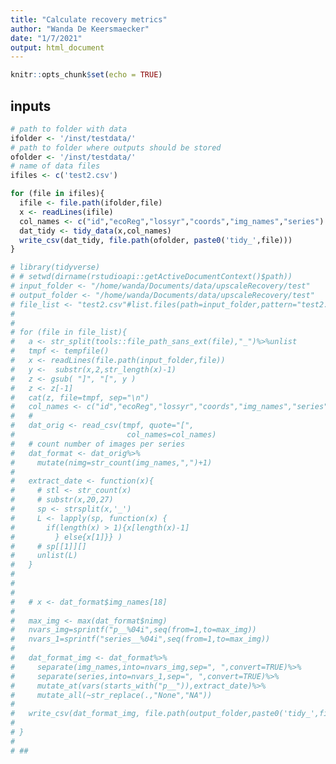 ```yaml
---
title: "Calculate recovery metrics"
author: "Wanda De Keersmaecker"
date: "1/7/2021"
output: html_document
---
```


```r
knitr::opts_chunk$set(echo = TRUE)
```

## inputs
```r
# path to folder with data
ifolder <- '/inst/testdata/'
# path to folder where outputs should be stored
ofolder <- '/inst/testdata/'
# name of data files
ifiles <- c('test2.csv')
```

```r
for (file in ifiles){
  ifile <- file.path(ifolder,file)
  x <- readLines(ifile)
  col_names <- c("id","ecoReg","lossyr","coords","img_names","series")
  dat_tidy <- tidy_data(x,col_names)
  write_csv(dat_tidy, file.path(ofolder, paste0('tidy_',file)))
}
```

```r
# library(tidyverse)
# # setwd(dirname(rstudioapi::getActiveDocumentContext()$path))
# input_folder <- "/home/wanda/Documents/data/upscaleRecovery/test"
# output_folder <- "/home/wanda/Documents/data/upscaleRecovery/test"
# file_list <- "test2.csv"#list.files(path=input_folder,pattern="test2.csv")
# 
# 
# for (file in file_list){
#   a <- str_split(tools::file_path_sans_ext(file),"_")%>%unlist
#   tmpf <- tempfile()
#   x <- readLines(file.path(input_folder,file))
#   y <-  substr(x,2,str_length(x)-1)  
#   z <- gsub( "]", "[", y )
#   z <- z[-1]
#   cat(z, file=tmpf, sep="\n")
#   col_names <- c("id","ecoReg","lossyr","coords","img_names","series")
#   # 
#   dat_orig <- read_csv(tmpf, quote="[",
#                         col_names=col_names)
#   # count number of images per series
#   dat_format <- dat_orig%>%
#     mutate(nimg=str_count(img_names,",")+1)
# 
#   extract_date <- function(x){
#     # stl <- str_count(x)
#     # substr(x,20,27)
#     sp <- strsplit(x,'_')
#     L <- lapply(sp, function(x) {
#       if(length(x) > 1){x[length(x)-1]
#         } else{x[1]}} )
#     # sp[[1]][]
#     unlist(L)
#   }
#   
#   
#   
#   # x <- dat_format$img_names[18]
#   
#   max_img <- max(dat_format$nimg)
#   nvars_img=sprintf("p__%04i",seq(from=1,to=max_img))
#   nvars_1=sprintf("series__%04i",seq(from=1,to=max_img))
#   
#   dat_format_img <- dat_format%>%
#     separate(img_names,into=nvars_img,sep=", ",convert=TRUE)%>%
#     separate(series,into=nvars_1,sep=", ",convert=TRUE)%>%
#     mutate_at(vars(starts_with("p__")),extract_date)%>%
#     mutate_all(~str_replace(.,"None","NA"))
#   
#   write_csv(dat_format_img, file.path(output_folder,paste0('tidy_',file)))
#   
# }
# 
# ## 

```

